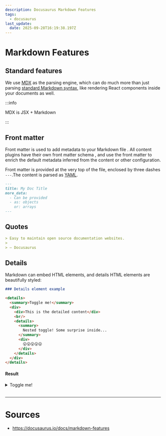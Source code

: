 ```yaml
---
description: Docusaurus Markdown Features
tags:
  - docusaurus
last_update:
  date: 2025-09-28T16:19:38.197Z
---
```


# Markdown Features

## Standard features

We use [MDX](https://mdxjs.com/) as the parsing engine,
which can do much more than just parsing [standard Markdown syntax](https://daringfireball.net/projects/markdown/syntax),
like rendering React components inside your documents as well.

:::info

MDX is JSX + Markdown

:::

## Front matter

Front matter is used to <Color color="var(--secondary-font-color)"> add metadata to your Markdown file </Color>.
All content <Color color="var(--secondary-font-color)"> plugins </Color> have <Color color="var(--primary-font-color)"> their own </Color> <Color color="var(--secondary-font-color)"> front matter schema </Color>,
and use the front matter to enrich the default metadata inferred from the content or other configuration.

Front matter is provided at the very top of the file, enclosed by three dashes `---`.The content is parsed as [YAML](https://yaml.org/spec/).

```markdown title= showLineNumbers
---
title: My Doc Title
more_data:
  - Can be provided
  - as: objects
    or: arrays
---
```

## Quotes

```markdown title= showLineNumbers
> Easy to maintain open source documentation websites.
>
> — Docusaurus
```

## Details

Markdown can embed HTML elements, and details HTML elements are beautifully styled:

```markdown title= showLineNumbers
### Details element example

<details>
  <summary>Toggle me!</summary>
  <div>
    <div>This is the detailed content</div>
    <br/>
    <details>
      <summary>
        Nested toggle! Some surprise inside...
      </summary>
      <div>
        😲😲😲😲😲
      </div>
    </details>
  </div>
</details>
```
#### Result

<details>
  <summary>Toggle me!</summary>
  <div>
    <div>This is the detailed content</div>
    <br/>
    <details>
      <summary>
        Nested toggle! Some surprise inside...
      </summary>
      <div>
        😲😲😲😲😲
      </div>
    </details>
  </div>
</details>

<br />

---

# Sources

- https://docusaurus.io/docs/markdown-features
